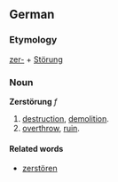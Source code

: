 ==German==
===Etymology===
[[zer-]] + [[Störung]]

===Noun===
'''Zerstörung''' ''f''
# [[destruction]], [[demolition]].
# [[overthrow]], [[ruin]].

====Related words====
* [[zerstören]]